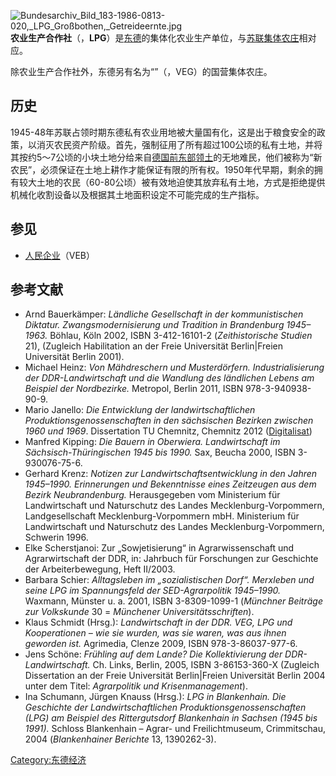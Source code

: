 [[File:Bundesarchiv_Bild_183-1986-0813-020,_LPG_Großbothen,_Getreideernte.jpg|thumb]]
'''农业生产合作社'''（{{lang-de|'''Landwirtschaftliche Produktionsgenossenschaft'''}}，'''LPG'''）是[[东德|东德]]的集体化农业生产单位，与[[苏联|苏联]][[苏联农业集体化|集体农庄]]相对应。

除农业生产合作社外，东德另有名为“{{link-en|人民财产|Volkseigenes Gut}}”（{{lang-de|Volkseigenes Gut}}，VEG）的国营集体农庄。

==历史==
1945-48年苏联占领时期东德私有农业用地被大量国有化，这是出于粮食安全的政策，以消灭农民资产阶级。首先，强制征用了所有超过100公顷的私有土地，并将其按约5〜7公顷的小块土地分给来自[[德国前东部领土|德国前东部领土]]的无地难民，他们被称为“新农民”，必须保证在土地上耕作才能保证有限的所有权。1950年代早期，剩余的拥有较大土地的农民（60-80公顷）被有效地迫使其放弃私有土地，方式是拒绝提供机械化收割设备以及根据其土地面积设定不可能完成的生产指标。

==参见==
*[[人民企业|人民企业]]（VEB）

==参考文献==
* Arnd Bauerkämper: ''Ländliche Gesellschaft in der kommunistischen Diktatur. Zwangsmodernisierung und Tradition in Brandenburg 1945–1963.'' Böhlau, Köln 2002, ISBN 3-412-16101-2 (''Zeithistorische Studien'' 21), (Zugleich Habilitation an der Freie Universität Berlin|Freien Universität Berlin 2001).
* Michael Heinz: ''Von Mähdreschern und Musterdörfern. Industrialisierung der DDR-Landwirtschaft und die Wandlung des ländlichen Lebens am Beispiel der Nordbezirke.'' Metropol, Berlin 2011, ISBN 978-3-940938-90-9.
* Mario Janello: ''Die Entwicklung der landwirtschaftlichen Produktionsgenossenschaften in den sächsischen Bezirken zwischen 1960 und 1969''. Dissertation TU Chemnitz, Chemnitz 2012 ([http://nbn-resolving.de/urn:nbn:de:bsz:ch1-qucosa-125728 Digitalisat])
* Manfred Kipping: ''Die Bauern in Oberwiera. Landwirtschaft im Sächsisch-Thüringischen 1945 bis 1990.'' Sax, Beucha 2000, ISBN 3-930076-75-6.
* Gerhard Krenz: ''Notizen zur Landwirtschaftsentwicklung in den Jahren 1945–1990. Erinnerungen und Bekenntnisse eines Zeitzeugen aus dem Bezirk Neubrandenburg.'' Herausgegeben vom Ministerium für Landwirtschaft und Naturschutz des Landes Mecklenburg-Vorpommern, Landgesellschaft Mecklenburg-Vorpommern mbH. Ministerium für Landwirtschaft und Naturschutz des Landes Mecklenburg-Vorpommern, Schwerin 1996.
* Elke Scherstjanoi: Zur „Sowjetisierung“ in Agrarwissenschaft und Agrarwirtschaft der DDR, in: Jahrbuch für Forschungen zur Geschichte der Arbeiterbewegung, Heft II/2003.
* Barbara Schier: ''Alltagsleben im „sozialistischen Dorf“. Merxleben und seine LPG im Spannungsfeld der SED-Agrarpolitik 1945–1990.'' Waxmann, Münster u. a. 2001, ISBN 3-8309-1099-1 (''Münchner Beiträge zur Volkskunde'' 30 = ''Münchener Universitätsschriften'').
* Klaus Schmidt (Hrsg.): ''Landwirtschaft in der DDR. VEG, LPG und Kooperationen – wie sie wurden, was sie waren, was aus ihnen geworden ist.'' Agrimedia, Clenze 2009, ISBN 978-3-86037-977-6.
* Jens Schöne: ''Frühling auf dem Lande? Die Kollektivierung der DDR-Landwirtschaft.'' Ch. Links, Berlin, 2005, ISBN 3-86153-360-X (Zugleich Dissertation an der Freie Universität Berlin|Freien Universität Berlin 2004 unter dem Titel: ''Agrarpolitik und Krisenmanagement'').
* Ina Schumann, Jürgen Knauss (Hrsg.): ''LPG in Blankenhain. Die Geschichte der Landwirtschaftlichen Produktionsgenossenschaften (LPG) am Beispiel des Rittergutsdorf Blankenhain in Sachsen (1945 bis 1991).'' Schloss Blankenhain – Agrar- und Freilichtmuseum, Crimmitschau, 2004 (''Blankenhainer Berichte'' 13, 1390262-3).

{{Authority control}}
[[Category:东德经济|Category:东德经济]]